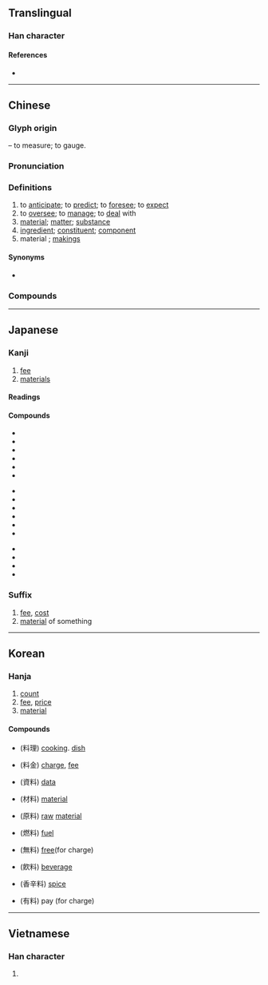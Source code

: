 {{character info}}
==Translingual==
{{stroke order|strokes=10}}

===Han character===
{{Han char|rn=68|rad=斗|as=06|sn=10|four=94900|canj=FDYJ|ids=⿰米斗}}

====References====
* {{Han ref|kx=0478.090|dkj=13501|dj=0836.100|hdz=32253.040|uh=6599|ud=26009|bh=AEC6|bd=44742}}

----

==Chinese==
{{zh-forms}}

===Glyph origin===
{{Han etym}}
{{Han compound|米|斗|ls=ic|t1=rice|t2=dipper}} – to measure; to gauge.

===Pronunciation===
{{zh-pron
|m=liào,er=y
|c=liu6-2,liu6
|h=pfs=liau
|md=lâiu/liêu/lièu
|md_note=lâiu - vernacular (noun); liêu - literary (verb: “to measure; to consider; to estimate”); lièu - obsolete literary (verb: “to oversee; to manage”), now merged into ''liêu''
|mn=liāu
|mn-t=liao7/liou7
|mn-t_note=liao7 - Shantou; liou7 - Chaozhou
|w=3liau
|mc=y
|oc=y
|ma=y
|cat=v,n
}}

===Definitions===
{{zh-hanzi}}

# to [[anticipate]]; to [[predict]]; to [[foresee]]; to [[expect]]
# to [[oversee]]; to [[manage]]; to [[deal]] with
# [[material]]; [[matter]]; [[substance]]
# [[ingredient]]; [[constituent]]; [[component]]
# material {{gloss|person or thing suited for a certain purpose}}; [[makings]]
#: {{zh-x|他 不是 當兵 的 料。|He is not born to be a soldier.}}

====Synonyms====
* {{sense|material; makings}} {{zh-l|料子}}

===Compounds===
{{zh-der|材料|料酒|坯料|偷工減料|工料|呢料|廣告顏料|六料|呆滯物料|吸聲材料|史料|意料|完全肥料|化學肥料|乾料|急料子|不夠料|世事難料|官料藥|下腳料|布料|塑料|始料不及|不料|宿料|孰料|原料|始料未及|建築材料|佐料|塗料|大料|寬打料帳|執料|四料簡|出人意料|作料|嗑牙料嘴|加料|廢料|合成染料|出乎意料|個人資料|備料|不出所料|丟磚料瓦|不料量|果料兒|料鈔|物料|用料|打料帳|木料|畫料|無機肥料|料到|春寒料峭|料遠若近|挑牙料脣|料件子|敷料|料算|減工偷料|料豆兒|料應|未料|挑脣料嘴|料子|熟料材兒|油料|料毛|料莫|燃料|有機肥料|真材實料|次級資料|水泥熟料|料嘴|料峭|料絲燈|焊料|料持|燃料礦物|漫頭一料|核子燃料|磨料|磕牙料嘴|核能廢料|有氧飲料|石刻史料|料及|焊接材料|發光顏料|直接肥料|才料|知人料事|料草|打料|料器|料敵|料袋|果如所料|料中|生料|料度|核廢料|石化材料|爛料|燃料油|料敵若神|料錢|料想|料事|料貨|染料|氟塑料|照料|料敵制勝|核燃料|料定|料理|料物|料然|料事如神|料羅灣|毛料|料不到|速效肥料|質料|肥料|統計資料|話料|複合肥料|飲料|迭料|納草納料|都料匠|耐火材料|資料傳輸|豈料|麩料|電料|逆料|隱形塗料|資料|資料庫|食料|餌料生物|養料|飼料作物|飼料|防水材料|配料|笑料|顏料|預料|預拌料|草料|鞣料|資料通訊|賣嘴料舌|雙料|複合材料|邊角料|遲效肥料|軟飲料|香料|粗料|金屬材料|語料庫|陶瓷材料|運動飲料|資料索引|飼料奶粉|苦土肥料|香料群島|衣料|非書資料|詎料|調味料|語料|資料處理|資料檔|無料}}

{{zh-cat|Intermediate}}

----

==Japanese==

===Kanji===
{{ja-kanji|grade=4|rs=斗06}}

# [[fee]]
# [[materials]]

====Readings====
{{ja-readings
|goon=りょう<れう
|kanon=りょう<れう
|kun=はか-る
}}

====Compounds====
{{top3}}
* {{ja-r|料%金|りょう%きん}}
* {{ja-r|原%料|げん%りょう}}
* {{ja-r|料%理|りょう%り}}
* {{ja-r|材%料|ざい%りょう}}
* {{ja-r|調%味%料|ちょう%み%りょう}}
* {{ja-r|無%料|む%りょう}}
{{mid3}}
* {{ja-r|飲%料|いん%りょう}}
* {{ja-r|賃%料|ちん%りょう}}
* {{ja-r|有%料|ゆう%りょう}}
* {{ja-r|香%料|こう%りょう}}
* {{ja-r|史%料|し%りょう}}
* {{ja-r|材%料%費|ざい%りょう%ひ}}
{{mid3}}
* {{ja-r|みかじめ料|みかじめりょう}}
* {{ja-r|挨%拶%料|あい%さつ%りょう}}
* {{ja-r|立%退%料|たち%のき%りょう}}
* {{ja-r|料%額%印%面|りょう%がく%いん%めん}}
{{bottom}}

{{ja-kanjitab|りょう|yomi=o}}

===Suffix===
{{ja-pos|suffix|りょう}}

# [[fee]], [[cost]]
# [[material]] of something

----

==Korean==

===Hanja===
{{ko-hanja|hangeul=[[료]]>[[요]]|eumhun=|rv=ryo>yo|mr=ryo>yo|y=lyo>yo}}

# [[count]]
# [[fee]], [[price]]
# [[material]]

====Compounds====
* {{l|ko|요리}} (料理) [[cooking]]. [[dish]]
* {{l|ko|요금}} (料金) [[charge]], [[fee]]
* {{l|ko|자료}} (資料) [[data]]
* {{l|ko|재료}} (材料) [[material]]
* {{l|ko|원료}} (原料) [[raw]] [[material]]
* {{l|ko|연료}} (燃料) [[fuel]]
* {{l|ko|무료}} (無料) [[free]](for charge)
* {{l|ko|음료}} (飮料) [[beverage]]
* {{l|ko|향신료}} (香辛料) [[spice]]
* {{l|ko|유료}} (有料) pay (for charge)

----

==Vietnamese==

===Han character===
{{vi-hantu|[[liệu]], [[liều]], [[xệu]], [[lẽo]], [[liêu]]|rs=斗06}}

# {{rfdef|vi|sort=斗06}}